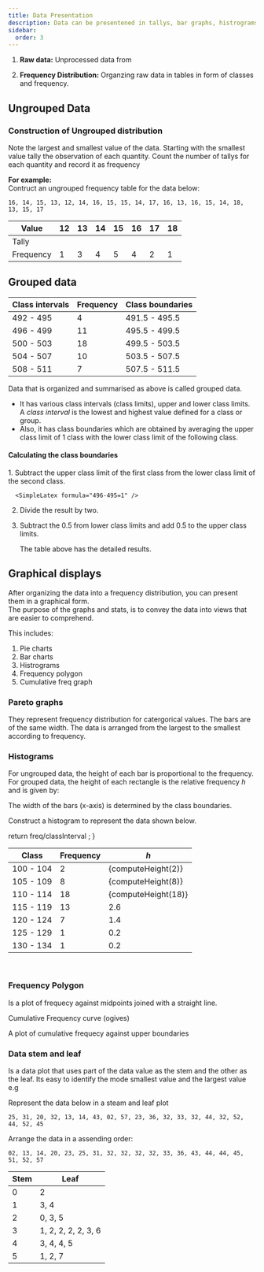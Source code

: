 ```yaml
---
title: Data Presentation
description: Data can be presentened in tallys, bar graphs, histrograms and more.
sidebar:
  order: 3
---
```


1. **Raw data:** Unprocessed data from

2. **Frequency Distribution:** Organzing raw data in tables in form of classes
and frequency.

## Ungrouped Data

### Construction of Ungrouped distribution

Note the largest and smallest value of the data.
Starting with the smallest value tally the observation of each quantity.
Count the number of tallys for each quantity and record it as frequency 

**For example:** <br />
Contruct an ungrouped frequency table for the data below:

```
16, 14, 15, 13, 12, 14, 16, 15, 15, 14, 17, 16, 13, 16, 15, 14, 18, 13, 15, 17
```


| Value | 12 | 13 | 14 | 15 | 16 | 17 | 18 |
|-------|----|----|----|----|----|----|----|
|Tally | <Tally bars={1} />| <Tally bars={3} />| <Tally bars={4} />| <Tally bars={5} />| <Tally bars={4} />| <Tally bars={2} />|<Tally bars={1} />|
|Frequency| 1 | 3 | 4 | 5 | 4 | 2| 1 |

## Grouped data

| Class intervals | Frequency | Class boundaries |
|-------|-----------|----|
|492 - 495| 4 | 491.5 - 495.5
|496 - 499| 11 |495.5 - 499.5
|500 - 503| 18 |499.5 - 503.5
|504 - 507| 10 |503.5 - 507.5
|508 - 511| 7 |507.5 - 511.5

Data that is organized and summarised as above is called grouped data. <br />

- It has various class intervals (class limits), upper and lower class limits.
A *class interval* is the lowest and highest value defined for a class or group. <br />
- Also, it has class boundaries which are obtained by averaging the upper class 
limit of 1 class with the lower class limit of the following class.


#### Calculating the class boundaries 

<Steps>
  1. Subtract the upper class limit of the first class from the lower class limit
  of the second class. 

      <SimpleLatex formula="496-495=1" />
  
  2. Divide the result by two. 

      <SimpleLatex formula="\frac{0.1}{2}=0.5" />

  3. Subtract the 0.5 from lower class limits and add 0.5 to the upper class limits.

      <SimpleLatex formula="492-0.5=491.5" />

      <SimpleLatex formula="495+0.5=495.5" />

      The table above has the detailed results.


</Steps>

## Graphical displays

After organizing the data into a frequency distribution, you can present them
in a graphical form. <br />
The purpose of the graphs and stats, is to convey the data into views that are
easier to comprehend.

This includes:
1. Pie charts
2. Bar charts
3. Histrograms
4. Frequency polygon
5. Cumulative freq graph

### Pareto graphs

They represent frequency distribution for catergorical values.
The bars are of the same width.
The data is arranged from the largest to the smallest according to frequency.

### Histograms

For ungrouped data, the height of each bar is proportional to the frequency. <br />
For grouped data, the height of each rectangle is the relative frequency *h* and
is given by:

<SimpleLatex formula="h=\frac{frequency}{class\,interval}" />

The width of the bars (x-axis) is determined by the class boundaries.

Construct a histogram to represent the data shown below.


  return freq/classInterval ;
}

| Class | Frequency | *h* |
|-------|-----------|-----|
|100 - 104 | 2 | {computeHeight(2)}|
|105 - 109 | 8 | {computeHeight(8)} |
|110 - 114 | 18 | {computeHeight(18)} |
|115 - 119 | 13 | 2.6 |
|120 - 124 | 7 | 1.4 |
|125 - 129 | 1 | 0.2 |
|130 - 134 | 1 | 0.2 |

<br />

<Histogram classRange="100-104" classInterval={5} frequency={histogramFreq} />

### Frequency Polygon

Is a plot of frequecy against midpoints joined with a straight line.

Cumulative Frequency curve (ogives)

A plot of cumulative frequecy against upper boundaries

### Data stem and leaf

Is a data plot that uses part of the data value as the stem and the other as 
the leaf.
Its easy to identify the mode smallest value and the largest value e.g

Represent the data below in a steam and leaf plot

```
25, 31, 20, 32, 13, 14, 43, 02, 57, 23, 36, 32, 33, 32, 44, 32, 52, 44, 52, 45
```

Arrange the data in a assending order:

```
02, 13, 14, 20, 23, 25, 31, 32, 32, 32, 32, 33, 36, 43, 44, 44, 45, 51, 52, 57
```

| Stem | Leaf|
|------|------|
| 0 | 2 |
| 1 | 3, 4 |
| 2 | 0, 3, 5 |
| 3 | 1, 2, 2, 2, 2, 3, 6 |
| 4 | 3, 4, 4, 5 |
| 5 | 1, 2, 7 |






